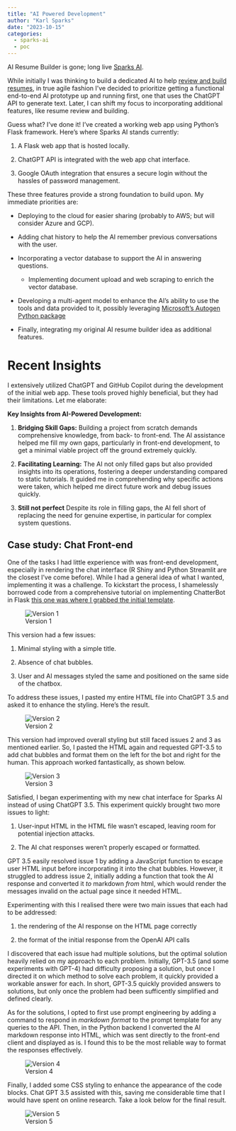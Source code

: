 ```yaml
---
title: "AI Powered Development"
author: "Karl Sparks"
date: "2023-10-15"
categories: 
  - sparks-ai
  - poc
---
```


AI Resume Builder is gone; long live [Sparks AI](https://github.com/karl-sparks/sparks-ai).

While initially I was thinking to build a dedicated AI to help [review and build resumes](../ai-resume-builder-project-plan/index.qmd), in true agile fashion I've decided to prioritize getting a functional end-to-end AI prototype up and running first, one that uses the ChatGPT API to generate text. Later, I can shift my focus to incorporating additional features, like resume review and building.

Guess what? I've done it! I've created a working web app using Python's Flask framework. Here's where Sparks AI stands currently:

1. A Flask web app that is hosted locally.

2. ChatGPT API is integrated with the web app chat interface.

3. Google OAuth integration that ensures a secure login without the hassles of password management.

These three features provide a strong foundation to build upon. My immediate priorities are:

- Deploying to the cloud for easier sharing (probably to AWS; but will consider Azure and GCP).

- Adding chat history to help the AI remember previous conversations with the user.

- Incorporating a vector database to support the AI in answering questions.

  - Implementing document upload and web scraping to enrich the vector database.

- Developing a multi-agent model to enhance the AI's ability to use the tools and data provided to it, possibly leveraging [Microsoft's Autogen Python package](https://www.microsoft.com/en-us/research/blog/autogen-enabling-next-generation-large-language-model-applications/)

- Finally, integrating my original AI resume builder idea as additional features.

# Recent Insights

I extensively utilized ChatGPT and GitHub Copilot during the development of the initial web app. These tools proved highly beneficial, but they had their limitations. Let me elaborate:

**Key Insights from AI-Powered Development:**

1. **Bridging Skill Gaps:** Building a project from scratch demands comprehensive knowledge, from back- to front-end. The AI assistance helped me fill my own gaps, particularly in front-end development, to get a minimal viable project off the ground extremely quickly.

2. **Facilitating Learning:** The AI not only filled gaps but also provided insights into its operations, fostering a deeper understanding compared to static tutorials. It guided me in comprehending why specific actions were taken, which helped me direct future work and debug issues quickly.

3. **Still not perfect** Despite its role in filling gaps, the AI fell short of replacing the need for genuine expertise, in particular for complex system questions.

## Case study: Chat Front-end

One of the tasks I had little experience with was front-end development, especially in rendering the chat interface (R Shiny and Python Streamlit are the closest I've come before). While I had a general idea of what I wanted, implementing it was a challenge. To kickstart the process, I shamelessly borrowed code from a comprehensive tutorial on implementing ChatterBot in Flask [this one was where I grabbed the initial template](https://codinginfinite.com/chatbot-in-python-flask-tutorial/).

![Version 1](version-1.png)

This version had a few issues:

1. Minimal styling with a simple title.

2. Absence of chat bubbles.

3. User and AI messages styled the same and positioned on the same side of the chatbox.

To address these issues, I pasted my entire HTML file into ChatGPT 3.5 and asked it to enhance the styling. Here's the result.

![Version 2](version-2.png)

This version had improved overall styling but still faced issues 2 and 3 as mentioned earlier. So, I pasted the HTML again and requested GPT-3.5 to add chat bubbles and format them on the left for the bot and right for the human. This approach worked fantastically, as shown below.

![Version 3](version-3.png)

Satisfied, I began experimenting with my new chat interface for Sparks AI instead of using ChatGPT 3.5. This experiment quickly brought two more issues to light:

1. User-input HTML in the HTML file wasn't escaped, leaving room for potential injection attacks.

2. The AI chat responses weren't properly escaped or formatted.

GPT 3.5 easily resolved issue 1 by adding a JavaScript function to escape user HTML input before incorporating it into the chat bubbles. However, it struggled to address issue 2, initially adding a function that took the AI response and converted it *to* markdown *from* html, which would render the messages invalid on the actual page since it needed HTML.

Experimenting with this I realised there were two main issues that each had to be addressed:

1. the rendering of the AI response on the HTML page correctly

2. the format of the initial response from the OpenAI API calls

I discovered that each issue had multiple solutions, but the optimal solution heavily relied on my approach to each problem. Initially, GPT-3.5 (and some experiments with GPT-4) had difficulty proposing a solution, but once I directed it on which method to solve each problem, it quickly provided a workable answer for each. In short, GPT-3.5 quickly provided answers to solutions, but only once the problem had been sufficently simplified and defined clearly.

As for the solutions, I opted to first use prompt engineering by adding a command to respond in *markdown format* to the prompt template for any queries to the API. Then, in the Python backend I converted the AI markdown response into HTML, which was sent directly to the front-end client and displayed as is. I found this to be the most reliable way to format the responses effectively.

![Version 4](version-4.png)

Finally, I added some CSS styling to enhance the appearance of the code blocks. Chat GPT 3.5 assisted with this, saving me considerable time that I would have spent on online research. Take a look below for the final result.

![Version 5](version-5.png) 